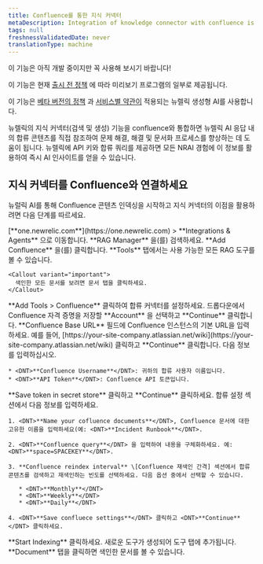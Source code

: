```yaml
---
title: Confluence를 통한 지식 커넥터
metaDescription: Integration of knowledge connector with confluence is a GenAI assistant for observability that will help you understand and improve your system by integrating knowledge connector with your confluence
tags: null
freshnessValidatedDate: never
translationType: machine
---
```


<Callout title="시사">
  이 기능은 아직 개발 중이지만 꼭 사용해 보시기 바랍니다!

  이 기능은 현재 [출시 전 정책](/docs/licenses/license-information/referenced-policies/new-relic-pre-release-policy) 에 따라 미리보기 프로그램의 일부로 제공됩니다.

  이 기능은 [베타 버전의 정책](/docs/licenses/license-information/referenced-policies/new-relic-pre-release-policy) 과 [서비스별 약관이](https://newrelic.com/termsandconditions/service-specific) 적용되는 뉴렐릭 생성형 AI를 사용합니다.
</Callout>

뉴렐릭의 지식 커넥터(검색 및 생성) 기능을 confluence와 통합하면 뉴렐릭 AI 응답 내의 합류 콘텐츠를 직접 참조하여 문제 해결, 해결 및 문서화 프로세스를 향상하는 데 도움이 됩니다. 뉴렐릭에 API 키와 합류 쿼리를 제공하면 모든 NRAI 경험에 이 정보를 활용하여 즉시 AI 인사이트를 얻을 수 있습니다.

## 지식 커넥터를 Confluence와 연결하세요

뉴럴릭 AI를 통해 Confluence 콘텐츠 인덱싱을 시작하고 지식 커넥터의 이점을 활용하려면 다음 단계를 따르세요.

<Steps>
  <Step>
    <DNT>[**one.newrelic.com**](https://one.newrelic.com) &gt; **Integrations &amp; Agents**</DNT> 으로 이동합니다.
  </Step>

  <Step>
    <DNT>**RAG Manager**</DNT> 을(를) 검색하세요.
  </Step>

  <Step>
    <DNT>**Add Confluence**</DNT> 을(를) 클릭합니다.
  </Step>

  <Step>
    <DNT>**Tools**</DNT> 탭에서는 사용 가능한 모든 RAG 도구를 볼 수 있습니다.

    <Callout variant="important">
      색인한 모든 문서를 보려면 문서 탭을 클릭하세요.
    </Callout>
  </Step>

  <Step>
    <DNT>**Add Tools &gt; Confluence**</DNT> 클릭하여 합류 커넥터를 설정하세요.
  </Step>

  <Step>
    드롭다운에서 Confluence 자격 증명을 저장할 <DNT>**Account**</DNT> 을 선택하고 <DNT>**Continue**</DNT> 클릭합니다.
  </Step>

  <Step>
    <DNT>**Confluence Base URL**</DNT> 필드에 Confluence 인스턴스의 기본 URL을 입력하세요. 예를 들어, <DNT>[https://your-site-company.atlassian.net/wiki](https://your-site-company.atlassian.net/wiki)</DNT> 클릭하고 <DNT>**Continue**</DNT> 클릭합니다.
  </Step>

  <Step>
    다음 정보를 입력하십시오.

    * <DNT>**Confluence Username**</DNT>: 귀하의 합류 사용자 이름입니다.
    * <DNT>**API Token**</DNT>: Confluence API 토큰입니다.
  </Step>

  <Step>
    <DNT>**Save token in secret store**</DNT> 클릭하고 <DNT>**Continue**</DNT> 클릭하세요.
  </Step>

  <Step>
    합류 설정 섹션에서 다음 정보를 입력하세요.

    1. <DNT>**Name your cofluence documents**</DNT>, Confluence 문서에 대한 고유한 이름을 입력하세요(예: <DNT>**Incident Runbook**</DNT>.

    2. <DNT>**Confluence query**</DNT> 을 입력하여 내용을 구체화하세요. 예: <DNT>**space=SPACEKEY**</DNT>.

    3. **Confluence reindex interval** \[Confluence 재색인 간격] 섹션에서 합류 콘텐츠를 검색하고 재색인하는 빈도를 선택하세요. 다음 옵션 중에서 선택할 수 있습니다.

       * <DNT>**Monthly**</DNT>
       * <DNT>**Weekly**</DNT>
       * <DNT>**Daily**</DNT>

    4. <DNT>**Save confluece settings**</DNT> 클릭하고 <DNT>**Continue**</DNT> 클릭하세요.
  </Step>

  <Step>
    <DNT>**Start Indexing**</DNT> 클릭하세요. 새로운 도구가 생성되어 도구 탭에 추가됩니다.
  </Step>

  <Step>
    <DNT>**Document**</DNT> 탭을 클릭하면 색인한 문서를 볼 수 있습니다.
  </Step>
</Steps>